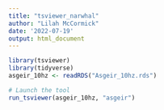 ```yaml
---
title: "tsviewer_narwhal"
author: "Lilah McCormick"
date: '2022-07-19'
output: html_document
---
```


```r
library(tsviewer)
library(tidyverse)
asgeir_10hz <- readRDS("Asgeir_10hz.rds")
```

```r
# Launch the tool
run_tsviewer(asgeir_10hz, "asgeir")
```
